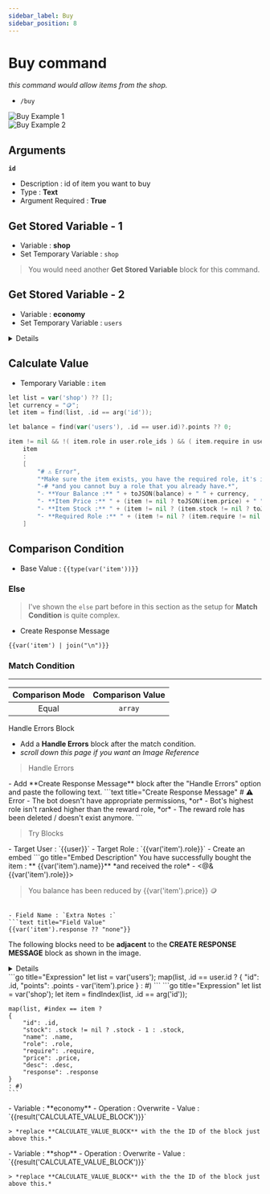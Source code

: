 ```yaml
---
sidebar_label: Buy
sidebar_position: 8
---
```



# Buy command

*this command would allow items from the shop.*
- `/buy`

![Buy Example 1](../../static/flows/eco/buy1.png)  
![Buy Example 2](../../static/flows/eco/buy2.png)  

## Arguments
**`id`**
- Description : id of item you want to buy
- Type : **Text**
- Argument Required : **True** <On className="inline-svg"/>

## Get Stored Variable - 1
- Variable : **shop**
- Set Temporary Variable : `shop`

> You would need another **Get Stored Variable** block for this command.

## Get Stored Variable - 2
- Variable : **economy**
- Set Temporary Variable : `users`

<Details summary="Image Reference">
  ![Flow Image Reference](../../static/flows/eco/buy_ref.png)
</Details>

## Calculate Value
- Temporary Variable : `item`
```go title="Expression"
let list = var('shop') ?? [];
let currency = "🪙";
let item = find(list, .id == arg('id'));

let balance = find(var('users'), .id == user.id)?.points ?? 0;

item != nil && !( item.role in user.role_ids ) && ( item.require in user.role_ids || item.require == nil ) && ( item.stock == nil || item.stock > 0 ) && balance >= item.price ?
	item
    :
    [
		"# ⚠️ Error",
		"*Make sure the item exists, you have the required role, it's in stock, and you have enough points*",
		"-# *and you cannot buy a role that you already have.*",
		"- **Your Balance :** " + toJSON(balance) + " " + currency,
		"- **Item Price :** " + (item != nil ? toJSON(item.price) + " " + currency : "N/A"),
		"- **Item Stock :** " + (item != nil ? (item.stock != nil ? toJSON(item.stock) : "Unlimited") : "N/A"),
		"- **Required Role :** " + (item != nil ? (item.require != nil ? "<@&" + item.require + ">" : "None") : "N/A"),
	]
```

## Comparison Condition
- Base Value : `{{type(var('item'))}}`

### Else

> I've shown the `else` part before in this section as the setup for **Match Condition** is quite complex.

- Create Response Message

```text title="Response Message"
{{var('item') | join("\n")}}
```

### Match Condition
---

| Comparison Mode | Comparison Value |
| :---: | :---: |
| Equal | `array` |

<Heading as="h2">Handle Errors Block</Heading>

- Add a **Handle Errors** block after the match condition. 
- *scroll down this page if you want an Image Reference*

> <Heading as="h3">Handle Errors</Heading>

<Admonition type="danger" icon="⚠️" title="Error Response Message">
- Add **Create Response Message** block after the "Handle Errors" option and paste the following text.
```text title="Create Response Message"
# ⚠️ Error
- The bot doesn't have appropriate permissions, *or*
- Bot's highest role isn't ranked higher than the reward role, *or*
- The reward role has been deleted / doesn't exist anymore.
```
</Admonition>

> <Heading as="h3">Try Blocks</Heading>
<Admonition type="info" icon="🧩" title="Add Role to Member">
- Target User : `{{user}}`
- Target Role : `{{var('item').role}}`
</Admonition>

<Admonition type="info" icon="💬" title="Create Response Message">
- Create an embed
```go title="Embed Description"
You have successfully bought the item : ** {{var('item').name}}**
*and received the role* - <@&{{var('item').role}}>

> You balance has been reduced by {{var('item').price}} 🪙
```

- Field Name : `Extra Notes :`
```text title="Field Value"
{{var('item').response ?? "none"}}
```
</Admonition>

<Admonition type="info" icon="🛍️" title="Updating item stock and member balance">

The following blocks need to be **adjacent** to the **CREATE RESPONSE MESSAGE** block as shown in the image. 
<Details summary="Image Reference">
![try blocks](../../static/flows/eco/buy_explain.png)
</Details>

<Admonition type="note" icon="🧮" title="Calculate Value blocks">
<Tabs groupId="storedVariable">
  <TabItem value="user" label="A - for member balance" default>
    ```go title="Expression"
    let list = var('users');
    map(list, .id == user.id ? 
    {
      "id": .id,
      "points": .points - var('item').price
    } : #)
    ```
  </TabItem>
  <TabItem value="shop" label="B - for item stock">
    ```go title="Expression"
    let list = var('shop');
    let item = findIndex(list, .id == arg('id'));
    
    map(list, #index == item ?
    {
        "id": .id,
        "stock": .stock != nil ? .stock - 1 : .stock,
        "name": .name,
        "role": .role,
        "require": .require,
        "price": .price,
        "desc": .desc,
        "response": .response
    }
    : #)
    ```
  </TabItem>
</Tabs>
</Admonition>

<Admonition type="note" icon="📝" title="Set Stored Variable blocks">
<Tabs groupId="storedVariable">
  <TabItem value="user" label="A - for member balance" default>
    - Variable : **economy**
    - Operation : Overwrite
    - Value : `{{result('CALCULATE_VALUE_BLOCK')}}`

    > *replace **CALCULATE_VALUE_BLOCK** with the the ID of the block just above this.*
  </TabItem>
  <TabItem value="shop" label="B - for item stock">
    - Variable : **shop**
    - Operation : Overwrite
    - Value : `{{result('CALCULATE_VALUE_BLOCK')}}`

    > *replace **CALCULATE_VALUE_BLOCK** with the the ID of the block just above this.*
  </TabItem>
</Tabs>
</Admonition>
</Admonition>